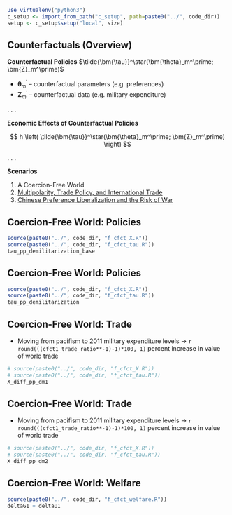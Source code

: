 ```r

use_virtualenv("python3")
c_setup <- import_from_path("c_setup", path=paste0("../", code_dir))
setup <- c_setup$setup("local", size)

```

## Counterfactuals (Overview) {id="cfct_main"}

**Counterfactual Policies** $\tilde{\bm{\tau}}^\star(\bm{\theta}_m^\prime; \bm{Z}_m^\prime)$

- $\bm{\theta}_m^\prime$ -- counterfactual parameters (e.g. preferences)
- $\bm{Z}_m^\prime$ -- counterfactual data (e.g. military expenditure)

. . .

**Economic Effects of Counterfactual Policies**

$$
h \left( \tilde{\bm{\tau}}^\star(\bm{\theta}_m^\prime; \bm{Z}_m^\prime) \right)
$$

. . .

**Scenarios**

1. A Coercion-Free World
2. <a href="#/cfct2">Multipolarity, Trade Policy, and International Trade</a>
3. <a href="#/cfct3">Chinese Preference Liberalization and the Risk of War</a>

## Coercion-Free World: Policies

```r

source(paste0("../", code_dir, "f_cfct_X.R"))
source(paste0("../", code_dir, "f_cfct_tau.R"))
tau_pp_demilitarization_base

```

## Coercion-Free World: Policies

```r

source(paste0("../", code_dir, "f_cfct_X.R"))
source(paste0("../", code_dir, "f_cfct_tau.R"))
tau_pp_demilitarization

```

## Coercion-Free World: Trade

- Moving from pacifism to 2011 military expenditure levels $\rightarrow$ `r round(((cfct1_trade_ratio**-1)-1)*100, 1)` percent increase in value of world trade

```r

# source(paste0("../", code_dir, "f_cfct_X.R"))
# source(paste0("../", code_dir, "f_cfct_tau.R"))
X_diff_pp_dm1

```

## Coercion-Free World: Trade

- Moving from pacifism to 2011 military expenditure levels $\rightarrow$ `r round(((cfct1_trade_ratio**-1)-1)*100, 1)` percent increase in value of world trade

```r

# source(paste0("../", code_dir, "f_cfct_X.R"))
# source(paste0("../", code_dir, "f_cfct_tau.R"))
X_diff_pp_dm2

```

## Coercion-Free World: Welfare


```r

source(paste0("../", code_dir, "f_cfct_welfare.R"))
deltaG1 + deltaU1

```
